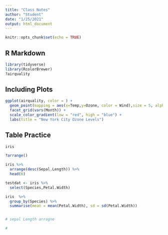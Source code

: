 ```yaml
---
title: "Class Notes"
author: "Student"
date: "1/25/2021"
output: html_document
---
```


```r
knitr::opts_chunk$set(echo = TRUE)
```

## R Markdown



```r
library(tidyverse)
library(RcolorBrewer)
?airquality
```

## Including Plots



```r
ggplot(airquality, color = ) +
  geom_point(mapping = aes(x=Temp,y=Ozone, color = Wind),size = 5, alpha = .5) +
  facet_grid(vars(Month)) +
  scale_color_gradient(low = "red", high = "blue") + 
  labs(title = "New York City Ozone Levels")
```


## Table Practice

```r
iris

?arrange()

iris %>% 
  arrange(desc(Sepal.Length)) %>% 
  head(6) 

testdat <- iris %>% 
  select(Species,Petal.Width)

iris  %>% 
  group_by(Species) %>% 
  summarise(mean = mean(Petal.Width), sd = sd(Petal.Width))


# sepal Length arragne

#  


```

